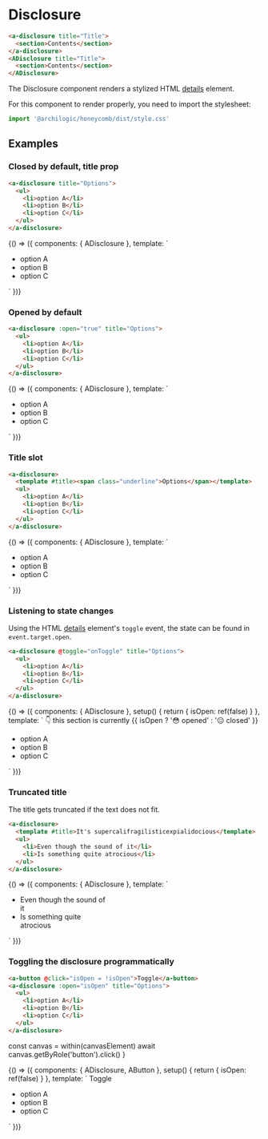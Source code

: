 
<Meta title="Components/Disclosure" component={ADisclosure} />

# Disclosure

```html
<a-disclosure title="Title">
  <section>Contents</section>
</a-disclosure>
<ADisclosure title="Title">
  <section>Contents</section>
</ADisclosure>
```

The Disclosure component renders a stylized HTML [details](https://developer.mozilla.org/en-US/docs/Web/HTML/Element/details) element.

For this component to render properly, you need to import the stylesheet:

```js
import '@archilogic/honeycomb/dist/style.css'
```

## Examples

### Closed by default, title prop

```html
<a-disclosure title="Options">
  <ul>
    <li>option A</li>
    <li>option B</li>
    <li>option C</li>
  </ul>
</a-disclosure>
```

<Canvas>
  <Story name="closed by default">
    {() => ({
      components: { ADisclosure },
      template: `
      <div style="width: 200px">
        <ADisclosure title="Options">
          <ul>
            <li>option A</li>
            <li>option B</li>
            <li>option C</li>
          </ul>
        </ADisclosure>
      </div>
      `
    })}
  </Story>
</Canvas>

### Opened by default

```html
<a-disclosure :open="true" title="Options">
  <ul>
    <li>option A</li>
    <li>option B</li>
    <li>option C</li>
  </ul>
</a-disclosure>
```

<Canvas>
  <Story name="opened by default">
    {() => ({
      components: { ADisclosure },
      template: `
      <div style="width: 200px">
        <ADisclosure :open="true" title="Options">
          <ul>
            <li>option A</li>
            <li>option B</li>
            <li>option C</li>
          </ul>
        </ADisclosure>
      </div>
      `
    })}
  </Story>
</Canvas>

### Title slot

```html
<a-disclosure>
  <template #title><span class="underline">Options</span></template>
  <ul>
    <li>option A</li>
    <li>option B</li>
    <li>option C</li>
  </ul>
</a-disclosure>
```

<Canvas>
  <Story name="title slot">
    {() => ({
      components: { ADisclosure },
      template: `
      <div style="width: 200px">
        <ADisclosure>
          <template #title><span class="underline">Options</span></template>
          <ul>
            <li>option A</li>
            <li>option B</li>
            <li>option C</li>
          </ul>
        </ADisclosure>
      </div>
      `
    })}
  </Story>
</Canvas>

### Listening to state changes

Using the HTML [details](https://developer.mozilla.org/en-US/docs/Web/HTML/Element/details)
element's `toggle` event, the state can be found in `event.target.open`.

```html
<a-disclosure @toggle="onToggle" title="Options">
  <ul>
    <li>option A</li>
    <li>option B</li>
    <li>option C</li>
  </ul>
</a-disclosure>
```

<Canvas>
  <Story name="state changes">
    {() => ({
      components: { ADisclosure },
      setup() {
        return {
          isOpen: ref(false)
        }
      },
      template: `
      <span>👇 this section is currently {{ isOpen ? '😳 opened' : '😑 closed' }}</span>
      <div style="width: 200px">
        <ADisclosure @toggle="event => isOpen = event.target.open" title="Options">
          <ul>
            <li>option A</li>
            <li>option B</li>
            <li>option C</li>
          </ul>
        </ADisclosure>
      </div>
      `
    })}
  </Story>
</Canvas>

### Truncated title

The title gets truncated if the text does not fit.

```html
<a-disclosure>
  <template #title>It's supercalifragilisticexpialidocious</template>
  <ul>
    <li>Even though the sound of it</li>
    <li>Is something quite atrocious</li>
  </ul>
</a-disclosure>
```

<Canvas>
  <Story name="truncated title">
    {() => ({
      components: { ADisclosure },
      template: `
      <div style="width: 200px">
        <ADisclosure>
          <template #title>It's supercalifragilisticexpialidocious</template>
          <ul>
            <li>Even though the sound of it</li>
            <li>Is something quite atrocious</li>
          </ul>
        </ADisclosure>
      </div>
      `
    })}
  </Story>
</Canvas>

### Toggling the disclosure programmatically

```html
<a-button @click="isOpen = !isOpen">Toggle</a-button>
<a-disclosure :open="isOpen" title="Options">
  <ul>
    <li>option A</li>
    <li>option B</li>
    <li>option C</li>
  </ul>
</a-disclosure>
```

  const canvas = within(canvasElement)
  await canvas.getByRole('button').click()
}

<Canvas>
  <Story name="external trigger" play={clickButton}>
    {() => ({
      components: { ADisclosure, AButton },
      setup() {
        return {
          isOpen: ref(false)
        }
      },
      template: `
      <AButton @click="isOpen = !isOpen">Toggle</AButton>
      <div style="width: 200px">
        <ADisclosure :open="isOpen" title="Options">
          <ul>
            <li>option A</li>
            <li>option B</li>
            <li>option C</li>
          </ul>
        </ADisclosure>
      </div>
      `
    })}
  </Story>
</Canvas>
